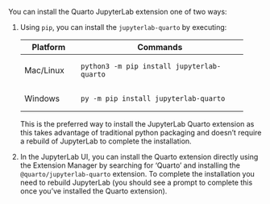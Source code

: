 You can install the Quarto JupyterLab extension one of two ways:

1.  Using `pip`, you can install the `jupyterlab-quarto` by executing:

    +----------------+------------------------------------------------+
    | Platform       | Commands                                       |
    +================+================================================+
    | Mac/Linux      | ```                                            |
    |                | python3 -m pip install jupyterlab-quarto       |
    |                | ```                                            |
    +----------------+------------------------------------------------+
    | Windows        | ```                                            |
    |                | py -m pip install jupyterlab-quarto            |
    |                | ```                                            |
    +----------------+------------------------------------------------+

    This is the preferred way to install the JupyterLab Quarto extension as this takes advantage of traditional python packaging and doesn't require a rebuild of JupyterLab to complete the installation.

2.  In the JupyterLab UI, you can install the Quarto extension directly using the Extension Manager by searching for 'Quarto' and installing the `@quarto/jupyterlab-quarto` extension. To complete the installation you need to rebuild JupyterLab (you should see a prompt to complete this once you've installed the Quarto extension).